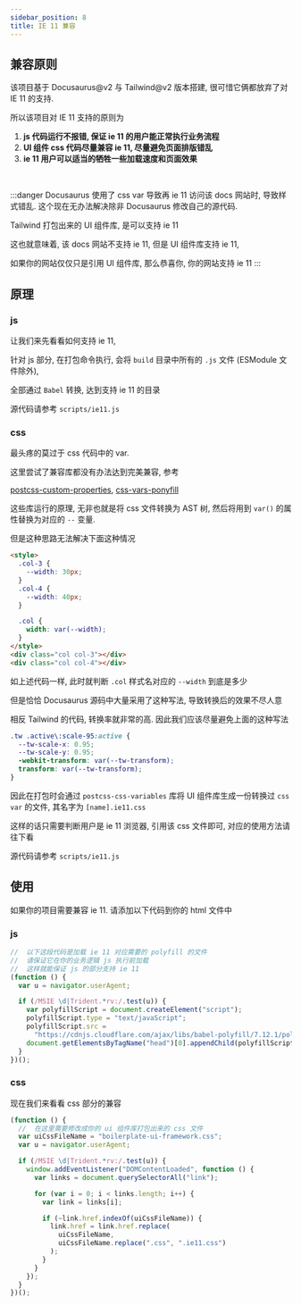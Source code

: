 ```yaml
---
sidebar_position: 8
title: IE 11 兼容
---
```


## 兼容原则

该项目基于 Docusaurus@v2 与 Tailwind@v2 版本搭建, 很可惜它俩都放弃了对 IE 11 的支持.

所以该项目对 IE 11 支持的原则为

1. **js 代码运行不报错, 保证 ie 11 的用户能正常执行业务流程**
2. **UI 组件 css 代码尽量兼容 ie 11, 尽量避免页面排版错乱**
3. **ie 11 用户可以适当的牺牲一些加载速度和页面效果**

<br />

:::danger Docusaurus 使用了 css var 导致再 ie 11 访问该 docs 网站时, 导致样式错乱.
这个现在无办法解决除非 Docusaurus 修改自己的源代码.

Tailwind 打包出来的 UI 组件库, 是可以支持 ie 11

这也就意味着, 该 docs 网站不支持 ie 11, 但是 UI 组件库支持 ie 11,

如果你的网站仅仅只是引用 UI 组件库, 那么恭喜你, 你的网站支持 ie 11
:::

## 原理

### js

让我们来先看看如何支持 ie 11,

针对 js 部分, 在打包命令执行, 会将 `build` 目录中所有的 `.js` 文件 (ESModule 文件除外),

全部通过 `Babel` 转换, 达到支持 ie 11 的目录

源代码请参考 `scripts/ie11.js`

### css

最头疼的莫过于 css 代码中的 var.

这里尝试了兼容库都没有办法达到完美兼容, 参考

[postcss-custom-properties](https://github.com/postcss/postcss-custom-properties), [css-vars-ponyfill](https://www.npmjs.com/package/css-vars-ponyfill)

这些库运行的原理, 无非也就是将 css 文件转换为 AST 树, 然后将用到 `var()` 的属性替换为对应的 `--` 变量.

但是这种思路无法解决下面这种情况

```html
<style>
  .col-3 {
    --width: 30px;
  }
  .col-4 {
    --width: 40px;
  }

  .col {
    width: var(--width);
  }
</style>
<div class="col col-3"></div>
<div class="col col-4"></div>
```

如上述代码一样, 此时就判断 `.col` 样式名对应的 `--width` 到底是多少

但是恰恰 Docusaurus 源码中大量采用了这种写法, 导致转换后的效果不尽人意

相反 Tailwind 的代码, 转换率就非常的高. 因此我们应该尽量避免上面的这种写法

```css
.tw .active\:scale-95:active {
  --tw-scale-x: 0.95;
  --tw-scale-y: 0.95;
  -webkit-transform: var(--tw-transform);
  transform: var(--tw-transform);
}
```

因此在打包时会通过 `postcss-css-variables` 库将 UI 组件库生成一份转换过 `css var` 的文件, 其名字为 `[name].ie11.css`

这样的话只需要判断用户是 ie 11 浏览器, 引用该 css 文件即可, 对应的使用方法请往下看

源代码请参考 `scripts/ie11.js`

## 使用

如果你的项目需要兼容 ie 11. 请添加以下代码到你的 html 文件中

### js

```javascript title="header.html"
//  以下这段代码是加载 ie 11 对应需要的 polyfill 的文件
//  请保证它在你的业务逻辑 js 执行前加载
//  这样就能保证 js 的部分支持 ie 11
(function () {
  var u = navigator.userAgent;

  if (/MSIE \d|Trident.*rv:/.test(u)) {
    var polyfillScript = document.createElement("script");
    polyfillScript.type = "text/javaScript";
    polyfillScript.src =
      "https://cdnjs.cloudflare.com/ajax/libs/babel-polyfill/7.12.1/polyfill.min.js";
    document.getElementsByTagName("head")[0].appendChild(polyfillScript);
  }
})();
```

### css

现在我们来看看 css 部分的兼容

```javascript title="header.html"
(function () {
  //  在这里需要修改成你的 ui 组件库打包出来的 css 文件
  var uiCssFileName = "boilerplate-ui-framework.css";
  var u = navigator.userAgent;

  if (/MSIE \d|Trident.*rv:/.test(u)) {
    window.addEventListener("DOMContentLoaded", function () {
      var links = document.querySelectorAll("link");

      for (var i = 0; i < links.length; i++) {
        var link = links[i];

        if (~link.href.indexOf(uiCssFileName)) {
          link.href = link.href.replace(
            uiCssFileName,
            uiCssFileName.replace(".css", ".ie11.css")
          );
        }
      }
    });
  }
})();
```
